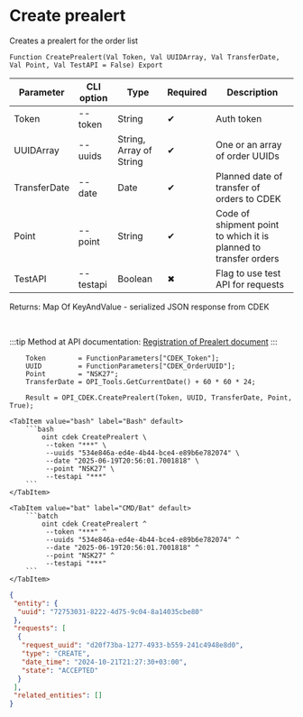 ﻿---
sidebar_position: 12
description: Create prealert and other functions to work with CDEK in the Open Integration Package, a free open-source integration library for 1C:Enterprise 8, OneScript and CLI
keywords: [1C, 1С, 1С:Enterprise, 1С:Enterprise 8.3, API, Integration, Services, Exchange, OneScript, CLI, CDEK]
---


# Create prealert
 Creates a prealert for the order list



`Function CreatePrealert(Val Token, Val UUIDArray, Val TransferDate, Val Point, Val TestAPI = False) Export`

  | Parameter | CLI option | Type | Required | Description |
  |-|-|-|-|-|
  | Token | --token | String | &#x2714; | Auth token |
  | UUIDArray | --uuids | String, Array of String | &#x2714; | One or an array of order UUIDs |
  | TransferDate | --date | Date | &#x2714; | Planned date of transfer of orders to CDEK |
  | Point | --point | String | &#x2714; | Code of shipment point to which it is planned to transfer orders |
  | TestAPI | --testapi | Boolean | &#x2716; | Flag to use test API for requests |

  
  Returns:  Map Of KeyAndValue - serialized JSON response from CDEK

<br/>

:::tip
Method at API documentation: [Registration of Prealert document](https://api-docs.cdek.ru/78935159.html)
:::
<br/>



```bsl title="1C:Enterprise/OneScript code example"
    Token        = FunctionParameters["CDEK_Token"];
    UUID         = FunctionParameters["CDEK_OrderUUID"];
    Point        = "NSK27";
    TransferDate = OPI_Tools.GetCurrentDate() + 60 * 60 * 24;

    Result = OPI_CDEK.CreatePrealert(Token, UUID, TransferDate, Point, True);
```
 

 <Tabs>
  
    <TabItem value="bash" label="Bash" default>
        ```bash
            oint cdek CreatePrealert \
             --token "***" \
             --uuids "534e846a-ed4e-4b44-bce4-e89b6e782074" \
             --date "2025-06-19T20:56:01.7001818" \
             --point "NSK27" \
             --testapi "***"
        ```
    </TabItem>
  
    <TabItem value="bat" label="CMD/Bat" default>
        ```batch
            oint cdek CreatePrealert ^
             --token "***" ^
             --uuids "534e846a-ed4e-4b44-bce4-e89b6e782074" ^
             --date "2025-06-19T20:56:01.7001818" ^
             --point "NSK27" ^
             --testapi "***"
        ```
    </TabItem>
</Tabs>


```json title="Result"
{
 "entity": {
  "uuid": "72753031-8222-4d75-9c04-8a14035cbe80"
 },
 "requests": [
  {
   "request_uuid": "d20f73ba-1277-4933-b559-241c4948e8d0",
   "type": "CREATE",
   "date_time": "2024-10-21T21:27:30+03:00",
   "state": "ACCEPTED"
  }
 ],
 "related_entities": []
}
```
